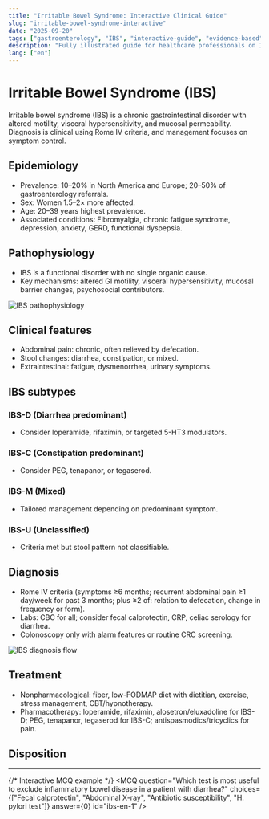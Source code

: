 ```yaml
---
title: "Irritable Bowel Syndrome: Interactive Clinical Guide"
slug: "irritable-bowel-syndrome-interactive"
date: "2025-09-20"
tags: ["gastroenterology", "IBS", "interactive-guide", "evidence-based"]
description: "Fully illustrated guide for healthcare professionals on IBS diagnosis and management."
lang: ["en"]
---
```

# Irritable Bowel Syndrome (IBS)

Irritable bowel syndrome (IBS) is a chronic gastrointestinal disorder with altered motility, visceral hypersensitivity, and mucosal permeability. Diagnosis is clinical using Rome IV criteria, and management focuses on symptom control.

## Epidemiology

- Prevalence: 10–20% in North America and Europe; 20–50% of gastroenterology referrals.
- Sex: Women 1.5–2× more affected.
- Age: 20–39 years highest prevalence.
- Associated conditions: Fibromyalgia, chronic fatigue syndrome, depression, anxiety, GERD, functional dyspepsia.

## Pathophysiology

- IBS is a functional disorder with no single organic cause.
- Key mechanisms: altered GI motility, visceral hypersensitivity, mucosal barrier changes, psychosocial contributors.

![IBS pathophysiology](https://placehold.co/600x400/EEE/31343C)

## Clinical features

- Abdominal pain: chronic, often relieved by defecation.
- Stool changes: diarrhea, constipation, or mixed.
- Extraintestinal: fatigue, dysmenorrhea, urinary symptoms.

## IBS subtypes

### IBS-D (Diarrhea predominant)
- Consider loperamide, rifaximin, or targeted 5-HT3 modulators.

### IBS-C (Constipation predominant)
- Consider PEG, tenapanor, or tegaserod.

### IBS-M (Mixed)
- Tailored management depending on predominant symptom.

### IBS-U (Unclassified)
- Criteria met but stool pattern not classifiable.

## Diagnosis

- Rome IV criteria (symptoms ≥6 months; recurrent abdominal pain ≥1 day/week for past 3 months; plus ≥2 of: relation to defecation, change in frequency or form).
- Labs: CBC for all; consider fecal calprotectin, CRP, celiac serology for diarrhea.
- Colonoscopy only with alarm features or routine CRC screening.

![IBS diagnosis flow](https://placehold.co/600x400/EEE/31343C)

## Treatment

- Nonpharmacological: fiber, low-FODMAP diet with dietitian, exercise, stress management, CBT/hypnotherapy.
- Pharmacotherapy: loperamide, rifaximin, alosetron/eluxadoline for IBS-D; PEG, tenapanor, tegaserod for IBS-C; antispasmodics/tricyclics for pain.

## Disposition

---

{/* Interactive MCQ example */}
<MCQ
	question="Which test is most useful to exclude inflammatory bowel disease in a patient with diarrhea?"
	choices={["Fecal calprotectin", "Abdominal X-ray", "Antibiotic susceptibility", "H. pylori test"]}
	answer={0}
	id="ibs-en-1"
/>

